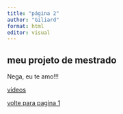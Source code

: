 ```yaml
---
title: "página 2"
author: "Giliard"
format: html
editor: visual
---
```


## meu projeto de mestrado

Nega, eu te amo!!!

[vídeos](pagina3.html)

[volte para pagina 1](index.html)
